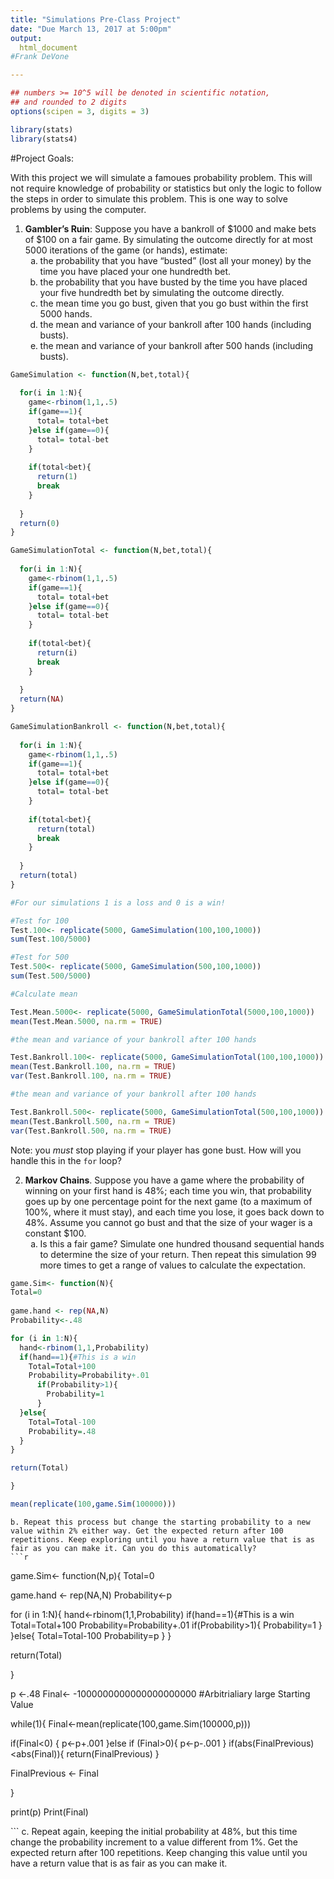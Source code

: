 ```yaml
---
title: "Simulations Pre-Class Project"
date: "Due March 13, 2017 at 5:00pm"
output:
  html_document
#Frank DeVone

---
```


<style type="text/css">
.table {

    width: 80%;
    margin-left:10%; 
    margin-right:10%;
}
</style>
```r
## numbers >= 10^5 will be denoted in scientific notation,
## and rounded to 2 digits
options(scipen = 3, digits = 3)
```

```r

library(stats)
library(stats4)

```



#Project Goals:


With this project we will simulate a famoues probability problem. This will not require knowledge of probability or statistics but only the logic to follow the steps in order to simulate this problem. This is one way to solve problems by using the computer. 

 1. **Gambler's Ruin**: Suppose you have a bankroll of $1000 and make bets of $100 on a fair game. By simulating the outcome directly for at most 5000 iterations of the game (or hands), estimate:
    a. the probability that you have "busted" (lost all your money) by the time you have placed your one hundredth bet. 
    b. the probability that you have busted by the time you have placed your five hundredth bet by simulating the outcome directly. 
    c. the mean time you go bust, given that you go bust within the first 5000 hands.
    d. the mean and variance of your bankroll after 100 hands (including busts).
    e. the mean and variance of your bankroll after 500 hands (including busts).

```r

GameSimulation <- function(N,bet,total){
  
  for(i in 1:N){
    game<-rbinom(1,1,.5)
    if(game==1){
      total= total+bet
    }else if(game==0){
      total= total-bet
    }
    
    if(total<bet){
      return(1)
      break
    }
    
  }
  return(0)
}

GameSimulationTotal <- function(N,bet,total){
  
  for(i in 1:N){
    game<-rbinom(1,1,.5)
    if(game==1){
      total= total+bet
    }else if(game==0){
      total= total-bet
    }
    
    if(total<bet){
      return(i)
      break
    }
    
  }
  return(NA)
}

GameSimulationBankroll <- function(N,bet,total){
  
  for(i in 1:N){
    game<-rbinom(1,1,.5)
    if(game==1){
      total= total+bet
    }else if(game==0){
      total= total-bet
    }
    
    if(total<bet){
      return(total)
      break
    }
    
  }
  return(total)
}

#For our simulations 1 is a loss and 0 is a win! 

#Test for 100
Test.100<- replicate(5000, GameSimulation(100,100,1000))
sum(Test.100/5000)

#Test for 500
Test.500<- replicate(5000, GameSimulation(500,100,1000))
sum(Test.500/5000)

#Calculate mean

Test.Mean.5000<- replicate(5000, GameSimulationTotal(5000,100,1000))
mean(Test.Mean.5000, na.rm = TRUE)

#the mean and variance of your bankroll after 100 hands

Test.Bankroll.100<- replicate(5000, GameSimulationTotal(100,100,1000))
mean(Test.Bankroll.100, na.rm = TRUE)
var(Test.Bankroll.100, na.rm = TRUE)

#the mean and variance of your bankroll after 100 hands

Test.Bankroll.500<- replicate(5000, GameSimulationTotal(500,100,1000))
mean(Test.Bankroll.500, na.rm = TRUE)
var(Test.Bankroll.500, na.rm = TRUE)
```
 
 
 
 
Note: you *must* stop playing if your player has gone bust. How will you handle this in the `for` loop?

2. **Markov Chains**. Suppose you have a game where the probability of winning on your first hand is 48%; each time you win, that probability goes up by one percentage point for the next game (to a maximum of 100%, where it must stay), and each time you lose, it goes back down to 48%. Assume you cannot go bust and that the size of your wager is a constant $100.
    a. Is this a fair game? Simulate one hundred thousand sequential hands to determine the size of your return. Then repeat this simulation 99 more times to get a range of values to calculate the expectation.
    
```r
game.Sim<- function(N){
Total=0
  
game.hand <- rep(NA,N)
Probability<-.48

for (i in 1:N){
  hand<-rbinom(1,1,Probability)
  if(hand==1){#This is a win
    Total=Total+100
    Probability=Probability+.01
      if(Probability>1){
        Probability=1
      }
  }else{
    Total=Total-100
    Probability=.48
  }
}

return(Total)

}

mean(replicate(100,game.Sim(100000)))
```
    
    
    b. Repeat this process but change the starting probability to a new value within 2% either way. Get the expected return after 100 repetitions. Keep exploring until you have a return value that is as fair as you can make it. Can you do this automatically?
    ```r
game.Sim<- function(N,p){
Total=0
  
game.hand <- rep(NA,N)
Probability<-p

for (i in 1:N){
  hand<-rbinom(1,1,Probability)
  if(hand==1){#This is a win
    Total=Total+100
    Probability=Probability+.01
      if(Probability>1){
        Probability=1
      }
  }else{
    Total=Total-100
    Probability=p
  }
}

return(Total)

}

p <-.48
Final<- -1000000000000000000000 #Arbitrialiary large Starting Value

while(1){
Final<-mean(replicate(100,game.Sim(100000,p)))

if(Final<0)
{
  p<-p+.001
}else if (Final>0){
  p<-p-.001
}
if(abs(FinalPrevious)<abs(Final)){
  return(FinalPrevious)
}

FinalPrevious <- Final

}

print(p)
Print(Final)

```
    c. Repeat again, keeping the initial probability at 48%, but this time change the probability increment to a value different from 1%. Get the expected return after 100 repetitions. Keep changing this value until you have a return value that is as fair as you can make it. 
